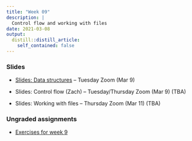 ```yaml
---
title: "Week 09"
description: |
  Control flow and working with files
date: 2021-03-08
output:
  distill::distill_article:
    self_contained: false
---
```


### Slides

- [Slides: Data structures](../week-08/slides/08-2.html) -- Tuesday Zoom (Mar 9)

- Slides: Control flow (Zach) -- Tuesday/Thursday Zoom (Mar 9) (TBA)

- Slides: Working with files -- Thursday Zoom (Mar 11) (TBA)

### Ungraded assignments

- [Exercises for week 9](../../w09_exercises.html)
